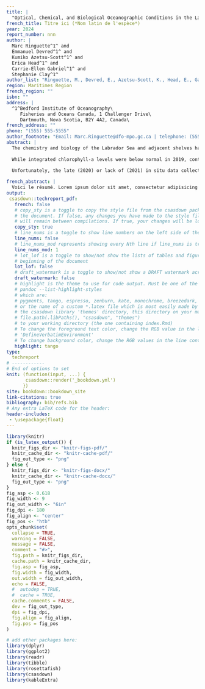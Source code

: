 ```yaml
---
title: |
  "Optical, Chemical, and Biological Oceanographic Conditions in the Labrador Sea from summer 2019 and 2023"
french_title: Titre ici (*Nom latin de l'espèce*)
year: 2024
report_number: nnn
author: |
  Marc Ringuette^1^ and
  Emmanuel Devred^1^ and
  Kumiko Azetsu-Scott^1^ and
  Erica Head^1^ and
  Carrie-Ellen Gabriel^1^ and
  Stephanie Clay^1^
author_list: "Ringuette, M., Devred, E., Azetsu-Scott, K., Head, E., Gabriel, C.-E., and Clay, S."
region: Maritimes Region
french_region: ""
isbn: ""
address: |
  ^1^Bedford Institute of Oceanography\
     Fisheries and Oceans Canada, 1 Challenger Drive\
     Dartmouth, Nova Scotia, B2Y 4A2, Canada\
french_address: ""
phone: "(555) 555-5555"
author_footnote: "Email: Marc.Ringuette@dfo-mpo.gc.ca | telephone: (555) 555-5555"
abstract: |
  The chemistry and biology of the Labrador Sea and adjacent shelves have undergone significant changes over the 2019–2023 period compared to previous years. The Atlantic Zonal Off-shelf Monitoring Program (AZOMP) revealed an increase in dissolved inorganic carbon and a decrease in pH, a trend that extends back to the beginning of the monitoring program in the mid-1990’s. While the mean concentration of chlorofluorocarbon (CFC-12) over the water column has remained stable, the concentration of sulfur hexafluoride (SF6) has been increasing steadily since we began to measure it in 2011, reflecting the atmospheric history of these gases. The mean temperature of the top layer (0–100 m) has been mainly below normal since 2011, except for the Hamilton Bank where two warmer-than-normal years were observed in 2015 and 2018, and in the Central Labrador Sea when mean temperature was above normal in 2012. In 2019, the entire Labrador Sea temperature was above normal with a record-high mean temperature in the Central Labrador Sea, while mean temperature was below normal in 2022. The shelves mean temperature were close to normal in 2023 and the Central Labrador Sea temperature was above-normal. In the 2019-2023 period, both surface and deep nutrients levels were below normal except for the Greenland Shelf in 2022 and surface silicate in 2023, however, the timing of the mission with respect to the spring phytoplankton bloom development may impacts the nutrient budget. In fact, the timing of the mission before 2019 occurred earlier each year compared to the previous year due to the constraints of crew change, and consistent dates in sea-going expeditions are needed to remove uncertainties related to sampling time. Deep nutrients exhibited inter-annual and regional variations until 2018. In recent years (2019-2023), deep-nutrients have remained below average in all three regions of interest, suggesting a profound change in the biogeochemistry of the Labrador Sea.  
  
  While integrated chlorophyll-a levels were below normal in 2019, continuing a trend that started in 2014, except in 2015 in the Central Labrador Sea, values in 2022 and 2023 were above average, with a record-high integrated chlorophyll-a value in 2022 on the Hamilton Bank. An unusually large bloom of Phaeocystis sp., that covered a large extent of the Labrador Sea, occurred in 2022 and explains the high values. This is the second largest Phaeocystis sp. bloom event in the Labrador Sea after 2015. Satellite-derived chlorophyll-a concentration reveals the large variability in the peak timing of the spring bloom and in the fall bloom initiation. While the mean annual satellite-derived chlorophyll-a on Hamilton Bank was mainly above-normal, values were below-normal between 2019-2021 on the Greenland Shelf and Central Labrador Sea, and above normal in 2022-2023.  
  
  Unfortunately, the late (2020) or lack of (2021) in situ data collection due to the COVID pandemic and the lack of ship availability, respectively, did not allow inclusion of these two years in the current report with the exception of satellite ocean color metrics, such that recent in situ trends need to be interpreted with caution. 

french_abstract: |
  Voici le résumé. Lorem ipsum dolor sit amet, consectetur adipisicing elit, sed do eiusmod tempor incididunt ut labore et dolore magna aliqua. Ut enim ad minim veniam, quis nostrud exercitation ullamco laboris nisi ut aliquip ex ea commodo consequat. Duis aute irure dolor in reprehenderit in voluptate velit esse cillum dolore eu fugiat nulla pariatur. Excepteur sint occaecat cupidatat non proident, sunt in culpa qui officia deserunt mollit anim id est laborum.
output:
 csasdown::techreport_pdf:
   french: false
   # copy_sty is a toggle to copy the style file from the csasdown package every time you compile
   # the document. If false, any changes you have made to the style file in your project
   # will remain between compilations. If true, your changes will be lost when you compile
   copy_sty: true
   # line_nums is a toggle to show line numbers on the left side of the page. 
   line_nums: false
   # line_nums_mod represents showing every Nth line if line_nums is true
   line_nums_mod: 1
   # lot_lof is a toggle to show/not show the lists of tables and figures at the
   # beginning of the document
   lot_lof: false
   # draft_watermark is a toggle to show/not show a DRAFT watermark across every page
   draft_watermark: false
   # highlight is the theme to use for code output. Must be one of the list given by:
   # pandoc --list-highlight-styles
   # which are:
   # pygments, tango, espresso, zenburn, kate, monochrome, breezedark, haddock
   # or the name of a custom *.latex file which is most easily made by copying one from 
   # the csasdown library 'themes' directory, this directory on your machine:
   # file.path(.libPaths(), "csasdown", "themes")
   # to your working directory (the one containing index.Rmd)
   # To change the foreground text color, change the RGB value in the line containing
   # 'DefineVerbatimEnvironment'
   # To change background color, change the RGB values in the line containing 'shadecolor'
   highlight: tango
type:
  techreport
# ------------
# End of options to set
knit: (function(input, ...) {
       csasdown::render('_bookdown.yml')
      })
site: bookdown::bookdown_site
link-citations: true
bibliography: bib/refs.bib
# Any extra LaTeX code for the header:
header-includes:
 - \usepackage{float}
---
```


```r
library(knitr)
if (is_latex_output()) {
  knitr_figs_dir <- "knitr-figs-pdf/"
  knitr_cache_dir <- "knitr-cache-pdf/"
  fig_out_type <- "png"
} else {
  knitr_figs_dir <- "knitr-figs-docx/"
  knitr_cache_dir <- "knitr-cache-docx/"
  fig_out_type <- "png"
}
fig_asp <- 0.618
fig_width <- 9
fig_out_width <- "6in"
fig_dpi <- 180
fig_align <- "center"
fig_pos <- "htb"
opts_chunk$set(
  collapse = TRUE,
  warning = FALSE,
  message = FALSE,
  comment = "#>",
  fig.path = knitr_figs_dir,
  cache.path = knitr_cache_dir,
  fig.asp = fig_asp,
  fig.width = fig_width,
  out.width = fig_out_width,
  echo = FALSE,
  #  autodep = TRUE,
  #  cache = TRUE,
  cache.comments = FALSE,
  dev = fig_out_type,
  dpi = fig_dpi,
  fig.align = fig_align,
  fig.pos = fig_pos
)
```

```r
# add other packages here:
library(dplyr)
library(ggplot2)
library(readr)
library(tibble)
library(rosettafish)
library(csasdown)
library(kableExtra)
```
